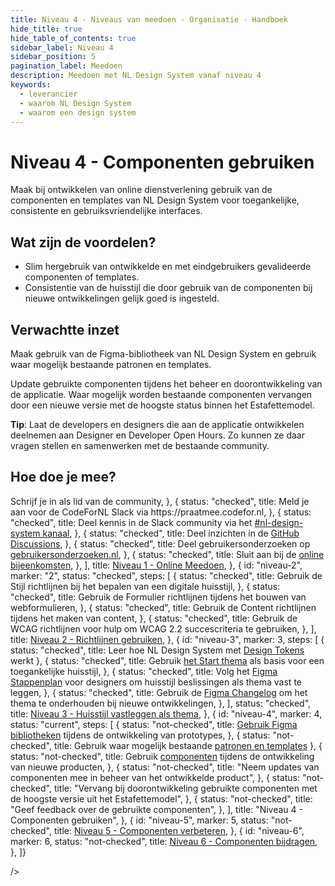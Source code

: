 ```yaml
---
title: Niveau 4 · Niveaus van meedoen · Organisatie · Handboek
hide_title: true
hide_table_of_contents: true
sidebar_label: Niveau 4
sidebar_position: 5
pagination_label: Meedoen
description: Meedoen met NL Design System vanaf niveau 4
keywords:
  - leverancier
  - waarom NL Design System
  - waarom een design system
---
```



# Niveau 4 - Componenten gebruiken

Maak bij ontwikkelen van online dienstverlening gebruik van de componenten en templates van NL Design System voor toegankelijke, consistente en gebruiksvriendelijke interfaces.

## Wat zijn de voordelen?

- Slim hergebruik van ontwikkelde en met eindgebruikers gevalideerde componenten of templates.
- Consistentie van de huisstijl die door gebruik van de componenten bij nieuwe ontwikkelingen gelijk goed is ingesteld.

## Verwachtte inzet

Maak gebruik van de Figma-bibliotheek van NL Design System en gebruik waar mogelijk bestaande patronen en templates.

Update gebruikte componenten tijdens het beheer en doorontwikkeling van de applicatie. Waar mogelijk worden bestaande componenten vervangen door een nieuwe versie met de hoogste status binnen het Estafettemodel.

**Tip**: Laat de developers en designers die aan de applicatie ontwikkelen deelnemen aan Designer en Developer Open Hours. Zo kunnen ze daar vragen stellen en samenwerken met de bestaande community.

## Hoe doe je mee?

<div className="ma-theme">
  <Status
    collapsible
    expandedSteps={['niveau-4']}
    steps={[
      {
        id: "niveau-1",
        marker: "1",
        status: "checked",
        steps: [
          {
            status: "checked",
            title: <span><Link href="/community/sluit-je-aan">Schrijf je in</Link> als lid van de community</span>,
          },
          {
            status: "checked",
            title: <span>Meld je aan voor de CodeForNL Slack via <Link href="https://praatmee.codefor.nl">https://praatmee.codefor.nl</Link></span>,
          },
          {
            status: "checked",
            title: <span>Deel kennis in de Slack community via het <a href="https://codefornl.slack.com/archives/C7KDQRXMZ">#nl-design-system kanaal</a></span>,
          },
          {
            status: "checked",
            title: <span>Deel inzichten in de <a href="https://github.com/orgs/nl-design-system/discussions">GitHub Discussions</a></span>,
          },
          {
            status: "checked",
            title: <span>Deel gebruikersonderzoeken op <a href="https://gebruikersonderzoeken.nl">gebruikersonderzoeken.nl</a></span>,
          },
          {
            status: "checked",
            title: <span>Sluit aan bij de <a href="/community/events/overzicht/">online bijeenkomsten</a></span>,
          },
        ],
        title: <a href="/handboek/organisatie/niveaus-van-meedoen/niveau-1/">Niveau 1 - Online Meedoen</a>,
      },
      {
        id: "niveau-2",
        marker: "2",
        status: "checked",
        steps: [
          {
            status: "checked",
            title: <span>Gebruik <Link href="/richtlijnen/stijl/">de Stijl richtlijnen</Link> bij het bepalen van een digitale huisstijl</span>,
          },
          {
            status: "checked",
            title: <span>Gebruik <Link href="/richtlijnen/formulieren/">de Formulier richtlijnen</Link> tijdens het bouwen van webformulieren</span>,
          },
          {
            status: "checked",
            title: <span>Gebruik <Link href="/richtlijnen/content/">de Content richtlijnen</Link> tijdens het maken van content</span>,
          },
          {
            status: "checked",
            title: <span>Gebruik <Link href="/richtlijnen/content/">de WCAG richtlijnen</Link> voor hulp om WCAG 2.2 succescriteria te gebruiken</span>,
          },
        ],
        title: <a href="/handboek/organisatie/niveaus-van-meedoen/niveau-2/">Niveau 2 - Richtlijnen gebruiken</a>,
      },
      {
        id: "niveau-3",
        marker: 3,
        steps: [
          {
            status: "checked",
            title: <span>Leer hoe NL Design System met <a href="/handboek/huisstijl/design-tokens/">Design Tokens</a> werkt</span>
          },
          {
            status: "checked",
            title: <span>Gebruik <a href="/handboek/huisstijl/themas/start-thema/">het Start thema</a> als basis voor een toegankelijke huisstijl</span>,
          },
          {
            status: "checked",
            title: <span>Volg het <a href="/handboek/designer/figma-stappenplan/">Figma Stappenplan</a> voor designers om huisstijl beslissingen als thema vast te leggen</span>,
          },
          {
            status: "checked",
            title: <span>Gebruik de <a href="/handboek/designer/figma-changelog/">Figma Changelog</a> om het thema te onderhouden bij nieuwe ontwikkelingen</span>,
          },
        ],
        status: "checked",
        title: <a href="/handboek/organisatie/niveaus-van-meedoen/niveau-3/">Niveau 3 - Huisstijl vastleggen als thema</a>,
      },
      {
        id: "niveau-4",
        marker: 4,
        status: "current",
        steps: [
          {
            status: "not-checked",
            title: <span><a href="/handboek/designer/figma-stappenplan/#figma-bibliotheken">Gebruik Figma bibliotheken</a> tijdens de ontwikkeling van prototypes</span>,
          },
          {
            status: "not-checked",
            title: <span>Gebruik waar mogelijk bestaande <a href="/voorbeelden/patronen-en-templates/">patronen en templates</a></span>
          },
          {
            status: "not-checked",
            title: <span>Gebruik <a href="/componenten">componenten</a> tijdens de ontwikkeling van nieuwe producten</span>,
          },
          {
            status: "not-checked",
            title: "Neem updates van componenten mee in beheer van het ontwikkelde product",
          },
          {
            status: "not-checked",
            title: "Vervang bij doorontwikkeling gebruikte componenten met de hoogste versie uit het Estafettemodel",
          },
          {
            status: "not-checked",
            title: "Geef feedback over de gebruikte componenten",
          },
        ],
        title: "Niveau 4 - Componenten gebruiken",
      },
      {
        id: "niveau-5",
        marker: 5,
        status: "not-checked",
        title: <a href="/handboek/organisatie/niveaus-van-meedoen/niveau-5/">Niveau 5 - Componenten verbeteren</a>,
      },
      {
        id: "niveau-6",
        marker: 6,
        status: "not-checked",
        title: <a href="/handboek/organisatie/niveaus-van-meedoen/niveau-6/">Niveau 6 - Componenten bijdragen</a>,
      },
    ]}

/>

</div>
